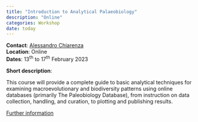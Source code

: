 ```yaml
---
title: "Introduction to Analytical Palaeobiology"
description: "Online"
categories: Workshop
date: today
---
```


**Contact**: [Alessandro Chiarenza](a.chiarenza15@gmail.com)  
**Location**: Online  
**Dates**: 13^th^ to 17^th^ February 2023

**Short description**:

This course will provide a complete guide to basic analytical techniques for examining macroevolutionary and biodiversity patterns using online databases (primarily The Paleobiology Database), from instruction on data collection, handling, and curation, to plotting and publishing results.

[Further information](https://www.physalia-courses.org/courses-workshops/paleobiology-in-r/)


